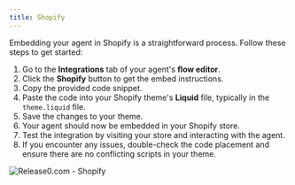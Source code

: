 ```yaml
---
title: Shopify
---
```

Embedding your agent in Shopify is a straightforward process. Follow these steps to get started:
1. Go to the **Integrations** tab of your agent's **flow editor**.
2. Click the **Shopify** button to get the embed instructions.
3. Copy the provided code snippet.
4. Paste the code into your Shopify theme's **Liquid** file, typically in the `theme.liquid` file.
5. Save the changes to your theme.
6. Your agent should now be embedded in your Shopify store.
7. Test the integration by visiting your store and interacting with the agent.
8. If you encounter any issues, double-check the code placement and ensure there are no conflicting scripts in your theme.


<Frame style={{ maxWidth: '400px' }}>
  <img src="/images/integrations/shopify-integration.png" alt="Release0.com - Shopify" />
</Frame>

